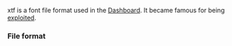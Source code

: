 xtf is a font file format used in the [[Dashboard]].
It became famous for being [[Exploits#Font hacks|exploited]].

=== File format ===

{{FIXME}}